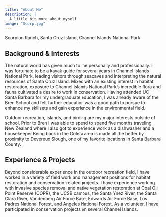 ```yaml
---
title: "About Me"
description: |
  A little bit more about myself
image: "Scorp.jpg"
---
```

Scorpion Ranch, Santa Cruz Island, Channel Islands National Park

## Background & Interests

The natural world has given much to me personally and professionally. I was fortunate to be a kayak guide for several years in Channel Islands National Park, leading visitors through seacaves and interpreting the natural resources of Santa Cruz Island. Mixed with an existing interest in habitat restoration, exposure to Channel Islands National Park's incredible flora and fauna cultivated a desire to work in conservation. Having attended UC Santa Barbara for my undergraduate education, I was already aware of the Bren School and felt further education was a good path to pursue to enhance my skillsets and gain experience in the environmental field.

Outdoor recreation, islands, and birding are my major interests outside of school. Prior to Bren I was able to spend to spend five months traveling New Zealand where I also got to experience work as a dishwasher and a housekeeper.Being back in the Goleta area is made all the better by proximity to Devereux Slough, one of my favorite locations in Santa Barbara County. 

## Experience & Projects

Beyond considerable experience in the outdoor recreation field, I have worked in a variety of field work and management positions for habitat restoration and conservation-related projects. I have experience working with invasive species removal and native vegetation restoration at Coal Oil Point Reserve (COPR), the UCSB campus, the Santa Ynez River, the Santa Clara River, Vandenberg Air Force Base, Edwards Air Force Base, Los Padres National Forest, and Angeles National Forest. As a volunteer, I have participated in conservation projects on several Channel Islands.



